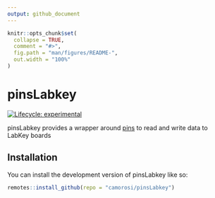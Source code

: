 ```yaml
---
output: github_document
---
```


<!-- README.md is generated from README.Rmd. Please edit that file -->

```r
knitr::opts_chunk$set(
  collapse = TRUE,
  comment = "#>",
  fig.path = "man/figures/README-",
  out.width = "100%"
)
```

# pinsLabkey

<!-- badges: start -->
[![Lifecycle: experimental](https://img.shields.io/badge/lifecycle-experimental-orange.svg)](https://lifecycle.r-lib.org/articles/stages.html#experimental)
<!-- badges: end -->

pinsLabkey provides a wrapper around [pins](https://pins.rstudio.com/) to read and write data to LabKey boards

## Installation

You can install the development version of pinsLabkey like so:

``` r
remotes::install_github(repo = "camorosi/pinsLabkey")
```

